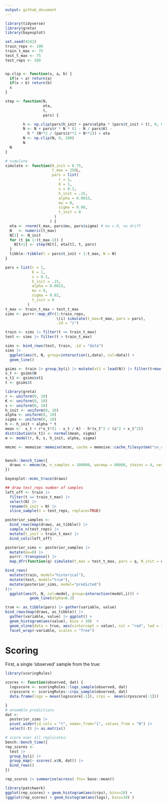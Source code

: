 ```yaml
---
output: github_document
---
```



```r
library(tidyverse)
library(greta)
library(bayesplot)

set.seed(4242)
train_reps <- 100
train_t_max <- 75
test_t_max <- 75
test_reps <- 100


np.clip <- function(x, a, b) {
  if(x < a) return(a)
  if(x > b) return(b)
  x
}
```


```r
step <- function(N, 
                 eta,
                 t,
                 pars) {

        h <- np.clip(pars$h_init + pars$alpha * (pars$t_init + t), 0, 0.27)
        N <- N + pars$r * N * (1 - N / pars$K) - 
          h * (N**2 / (pars$s**2 + N**2)) + eta
        N <- np.clip(N, 0, 100)
        N
  N
}

# simulate
simulate <- function(N_init = 0.75,
                     t_max = 250L,
                     pars = list(
                        r = 1,
                        K = 1,
                        s = 0.1,
                        h_init = .15,
                        alpha = 0.0015,
                        mu = 0,
                        sigma = 0.00,
                        t_init = 0
                      )
                    ) {
  eta <- rnorm(t_max, pars$mu, pars$sigma) # mu = 0, no drift
  N   <- numeric(t_max)
  N[1] <- N_init
  for (t in 1:(t_max-1)) {
    N[t+1] <- step(N[t], eta[t], t, pars)
  }
  tibble::tibble(t = pars$t_init + 1:t_max, N = N)
}
```


```r
pars = list(r = 1,
            K = 1,
            s = 0.1,
            h_init = .15,
            alpha = 0.0015,
            mu = 0,
            sigma = 0.02,
            t_init = 0
          )
t_max <- train_t_max + test_t_max
sims <- purrr::map_dfr(1:train_reps, 
                       \(i) simulate(t_max=t_max, pars = pars), 
                       .id = "i")

train <- sims |> filter(t <= train_t_max)
test <- sims |> filter(t > train_t_max)
```

```r
sims <- bind_rows(test, train, .id = "data")
sims |> 
  ggplot(aes(t, N, group=interaction(i,data), col=data)) + 
  geom_line()
```


```r
gsims <- train |> group_by(i) |> mutate(xt1 = lead(N)) |> filter(t<max(t))
x_t <- gsims$N
x_t1 <- gsims$xt1
t <- gsims$t

library(greta)
r <- uniform(0, 10)
K <- uniform(0, 10)
s <- uniform(0, 10)
h_init <- uniform(0, 10)
alpha <- uniform(0, 10)
sigma <- uniform(0, 10)
h <- h_init + alpha * t
mean <-  x_t + r*x_t*(1 - x_t / K) - h*(x_t^2 / (s^2 + x_t^2))
distribution(x_t1) <- normal(mean, sigma)
m <- model(r, K, s, h_init, alpha, sigma)
```

```r
mmcmc <- memoise::memoise(mcmc, cache = memoise::cache_filesystem("sn_cache"))


bench::bench_time({                 
  draws <- mmcmc(m, n_samples = 100000, warmup = 80000, chains = 4, verbose = FALSE)
})
```

```r
bayesplot::mcmc_trace(draws)
```





```r
## draw test_reps number of samples
left_off <- train |> 
  filter(t == train_t_max) |> 
  select(N) |> 
  rename(N_init = N) |>
  slice_sample(n = test_reps, replace=TRUE)

posterior_samples <- 
  bind_rows(map(draws, as_tibble)) |> 
  sample_n(test_reps) |>
  mutate(t_init = train_t_max) |>
  bind_cols(left_off)

posterior_sims <- posterior_samples |>
  mutate(mu=0) |>
  purrr::transpose() |>
  map_dfr(function(q) simulate(t_max = test_t_max, pars = q, N_init = q$N_init) ,.id = "i")

bind_rows(
  mutate(train, model="historical"),
  mutate(test, model="true"), 
  mutate(posterior_sims, model="predicted")
)|> 
  ggplot(aes(t, N, col=model, group=interaction(model,i))) +
           geom_line(alpha=0.2)

```

```r
true <- as_tibble(pars) |> gather(variable, value)
bind_rows(map(draws, as_tibble)) |>
  gather(variable, value) |> ggplot() + 
  geom_histogram(aes(value), bins = 30)  +
  geom_vline(data = true, aes(xintercept = value), col = "red", lwd = 1) + 
  facet_wrap(~variable, scales = "free")
```


# Scoring


First, a single 'observed' sample from the true:

```r
library(scoringRules)

scores <- function(observed, dat) {
  logsscore <- scoringRules::logs_sample(observed, dat)
  crpsscore <- scoringRules::crps_sample(observed, dat)
  data.frame(logs = mean(logsscore[-1]), crps =  mean(crpsscore[-1]))

}
# ensemble predictions
dat <- 
  posterior_sims |> 
  pivot_wider(id_cols = "t", names_from="i", values_from = "N") |> 
  select(-t) |> as.matrix()


```
```r
# score over all replicates:
bench::bench_time({
rep_scores <- 
  test |> 
  group_by(i) |> 
  group_map(~ scores(.x$N, dat)) |> 
  bind_rows()
})
```

```r
rep_scores |> summarise(across(.fns= base::mean))

library(patchwork)
ggplot(rep_scores) + geom_histogram(aes(crps), bins=20) + 
(ggplot(rep_scores) + geom_histogram(aes(logs), bins=20) )

```










